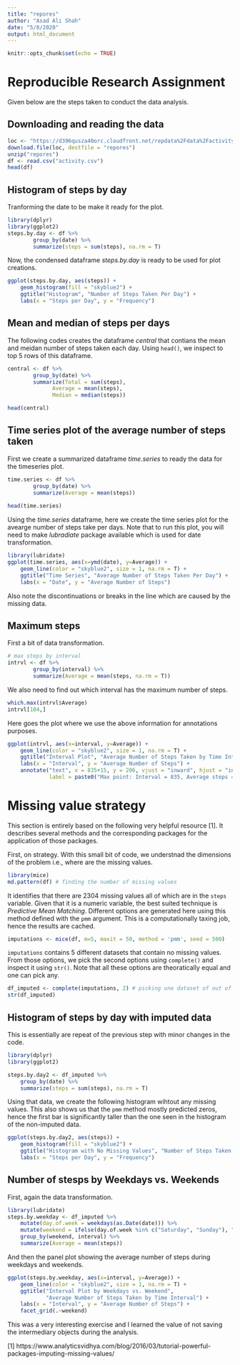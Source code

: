 ```yaml
---
title: "repores"
author: "Asad Ali Shah"
date: "5/8/2020"
output: html_document
---
```


```r
knitr::opts_chunk$set(echo = TRUE)
```


# Reproducible Research Assignment

Given below are the steps taken to conduct the data analysis.


## Downloading and reading the data

```r
loc <- "https://d396qusza40orc.cloudfront.net/repdata%2Fdata%2Factivity.zip"
download.file(loc, destfile = "repores")
unzip("repores")
df <- read.csv("activity.csv")
head(df)
```


## Histogram of steps by day

Tranforming the date to be make it ready for the plot.

```r
library(dplyr)
library(ggplot2)
steps.by.day <- df %>% 
        group_by(date) %>% 
        summarize(steps = sum(steps), na.rm = T)
```

Now, the condensed dataframe *steps.by.day* is ready to be used for plot creations.

```r
ggplot(steps.by.day, aes(steps)) +
    geom_histogram(fill = "skyblue2") +
    ggtitle("Histogram", "Number of Steps Taken Per Day") +
    labs(x = "Steps per Day", y = "Frequency")
```


## Mean and median of steps per days

The following codes creates the dataframe *central* that contians the mean and meidan number of steps taken each day. Using `head()`, we inspect to top 5 rows of this dataframe.

```r
central <- df %>% 
        group_by(date) %>% 
        summarize(Total = sum(steps),
              Average = mean(steps),
              Median = median(steps))

head(central)

```


## Time series plot of the average number of steps taken

First we create a summarized dataframe *time.series* to ready the data for the timeseries plot.

```r
time.series <- df %>% 
        group_by(date) %>% 
        summarize(Average = mean(steps))
 
head(time.series)

```

Using the *time.series* dataframe, here we create the time series plot for the avearge number of steps take per days. Note that to run this plot, you will need to make *lubradiate* package available which is used for date transformation.

```r
library(lubridate)
ggplot(time.series, aes(x=ymd(date), y=Average)) +
    geom_line(color = "skyblue2", size = 1, na.rm = T) +
    ggtitle("Time Series", "Average Number of Steps Taken Per Day") +
    labs(x = "Date", y = "Average Number of Steps")
```

Also note the discontinuations or breaks in the line which are caused by the missing data.


## Maximum steps

First a bit of data transformation.

```r
# max steps by interval
intrvl <- df %>% 
        group_by(interval) %>% 
        summarize(Average = mean(steps, na.rm = T))
```

We also need to find out which interval has the maximum number of steps.

```r
which.max(intrvl$Average)
intrvl[104,]
```

Here goes the plot where we use the above information for annotations purposes.

```r
ggplot(intrvl, aes(x=interval, y=Average)) +
    geom_line(color = "skyblue2", size = 1, na.rm = T) +
    ggtitle("Interval Plot", "Average Number of Steps Taken by Time Interval") +
    labs(x = "Interval", y = "Average Number of Steps") +
    annotate("text", x = 835+15, y = 206, vjust = "inward", hjust = "inward",
             label = paste0("Max point: Interval = 835, Average steps = 206"))

```


# Missing value strategy

This section is entirely based on the following very helpful resource [1]. It describes several methods and the corresponding packages for the application of those packages.

First, on strategy. With this small bit of code, we understnad the dimensions of the problem i.e., where are the missing values.

```r
library(mice)
md.pattern(df) # finding the number of missing values
```

It identifies that there are 2304 missing values all of which are in the `steps` variable. Given that it is a numeric variable, the best suited technique is *Predictive Mean Matching*. Different options are generated here using this method defined with the `pmm` argument. This is a computationally taxing job, hence the results are cached.

```r
imputations <- mice(df, m=5, maxit = 50, method = 'pmm', seed = 500)
```

`imputations` contains 5 different datasets that contain no missing values. From those options, we pick the second options using `complete()` and inspect it using `str()`. Note that all these options are theoratically equal and one can pick any.

```r
df_imputed <- complete(imputations, 2) # picking one dataset of out of five
str(df_imputed)
```


## Histogram of steps by day with imputed data

This is essentially are repeat of the previous step with minor changes in the code.

```r
library(dplyr)
library(ggplot2)

steps.by.day2 <- df_imputed %>% 
    group_by(date) %>% 
    summarize(steps = sum(steps), na.rm = T)
```

Using that data, we create the following histogram wihtout any missing values. This also shows us that the `pmm` method mostly predicted zeros, hence the first bar is significantly taller than the one seen in the histogram of the non-imputed data.

```r
ggplot(steps.by.day2, aes(steps)) +
    geom_histogram(fill = "skyblue2") +
    ggtitle("Histogram with No Missing Values", "Number of Steps Taken Per Day") +
    labs(x = "Steps per Day", y = "Frequency")
```


## Number of stesps by Weekdays vs. Weekends

First, again the data transformation.

```r
library(lubridate)
steps.by.weekday <- df_imputed %>%
    mutate(day.of.week = weekdays(as.Date(date))) %>% 
    mutate(weekend = ifelse(day.of.week %in% c("Saturday", "Sunday"), "Weekend", "Weekday")) %>% 
    group_by(weekend, interval) %>% 
    summarize(Average = mean(steps))
```

And then the panel plot showing the average number of steps during weekdays and weekends.

```r
ggplot(steps.by.weekday, aes(x=interval, y=Average)) +
    geom_line(color = "skyblue2", size = 1, na.rm = T) +
    ggtitle("Interval Plot by Weekdays vs. Weekend", 
            "Average Number of Steps Taken by Time Interval") +
    labs(x = "Interval", y = "Average Number of Steps") +
    facet_grid(.~weekend)
```

This was a very interesting exercise and I learned the value of not saving the intermediary objects during the analysis.


[1] https://www.analyticsvidhya.com/blog/2016/03/tutorial-powerful-packages-imputing-missing-values/